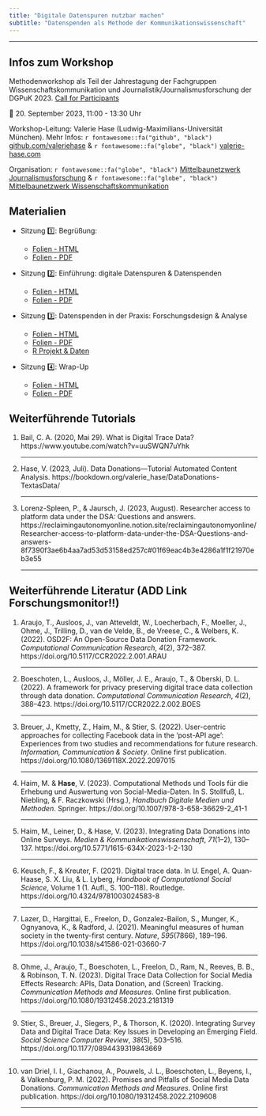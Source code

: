 ```yaml
---
title: "Digitale Datenspuren nutzbar machen"
subtitle: "Datenspenden als Methode der Kommunikationswissenschaft"
---
```


<hr>

## Infos zum Workshop

Methodenworkshop als Teil der Jahrestagung der Fachgruppen Wissenschaftskommunikation und Journalistik/Journalismusforschung der DGPuK 2023. [Call for Participants](https://www.uni-passau.de/wissjour23/workshop-datenspenden)

📅 20. September 2023, 11:00 - 13:30 Uhr

Workshop-Leitung: Valerie Hase (Ludwig-Maximilians-Universität München). Mehr Infos: `r fontawesome::fa("github", "black")` [github.com/valeriehase](https://github.com/valeriehase) & `r fontawesome::fa("globe", "black")` [valerie-hase.com](https://valerie-hase.com)

Organisation: `r fontawesome::fa("globe", "black")` [Mittelbaunetzwerk Journalismusforschung](https://mijofo.wordpress.com) & `r fontawesome::fa("globe", "black")` [Mittelbaunetzwerk Wissenschaftskommunikation](https://www.dgpuk.de/de/nachwuchsf%C3%B6rderung.html-1)

## Materialien

-   Sitzung 1️⃣: Begrüßung:

    -   [Folien - HTML](docs/01-begrüssung.html)
    -   [Folien - PDF](pdf/01-begrüssung.pdf)

-   Sitzung 2️⃣: Einführung: digitale Datenspuren & Datenspenden

    -   [Folien - HTML](docs/02-einführung.html)
    -   [Folien - PDF](pdf/02-einführung.pdf)

-   Sitzung 3️⃣: Datenspenden in der Praxis: Forschungsdesign & Analyse

    -   [Folien - HTML](docs/03-example-study.html)
    -   [Folien - PDF](pdf/03-example-study.pdf)
    -   [R Projekt & Daten](data/03-example-study.zip)

-   Sitzung 4️⃣: Wrap-Up

    -   [Folien - HTML](docs/04-wrap-up.html)
    -   [Folien - PDF](pdf/04-wrap-up.pdf)

## Weiterführende Tutorials
(1) Bail, C. A. (2020, Mai 29). What is Digital Trace Data? https://www.youtube.com/watch?v=uuSWQN7uYhk
<hr>

(2) Hase, V. (2023, Juli). Data Donations—Tutorial Automated Content Analysis. https://bookdown.org/valerie_hase/DataDonations-TextasData/
<hr>

(3) Lorenz-Spleen, P., & Jaursch, J. (2023, August). Researcher access to platform data under the DSA: Questions and answers. https://reclaimingautonomyonline.notion.site/reclaimingautonomyonline/Researcher-access-to-platform-data-under-the-DSA-Questions-and-answers-8f7390f3ae6b4aa7ad53d53158ed257c#01f69eac4b3e4286a1f1f21970eb3e55
<hr>

## Weiterführende Literatur (ADD Link Forschungsmonitor!!)
(1) Araujo, T., Ausloos, J., van Atteveldt, W., Loecherbach, F., Moeller, J., Ohme, J., Trilling, D., van de Velde, B., de Vreese, C., & Welbers, K. (2022). OSD2F: An Open-Source Data Donation Framework. *Computational Communication Research*, *4*(2), 372–387. https://doi.org/10.5117/CCR2022.2.001.ARAU
<hr>

(2) Boeschoten, L., Ausloos, J., Möller, J. E., Araujo, T., & Oberski, D. L. (2022). A framework for privacy preserving digital trace data collection through data donation. *Computational Communication Research*, *4*(2), 388–423. https://doi.org/10.5117/CCR2022.2.002.BOES
<hr>

(3) Breuer, J., Kmetty, Z., Haim, M., & Stier, S. (2022). User-centric approaches for collecting Facebook data in the ‘post-API age’: Experiences from two studies and recommendations for future research. *Information, Communication & Society*. Online first publication. https://doi.org/10.1080/1369118X.2022.2097015
<hr>

(4) Haim, M. & **Hase**, V. (2023). Computational Methods und Tools für die Erhebung und Auswertung von Social-Media-Daten. In S. Stollfuß, L. Niebling, & F. Raczkowski (Hrsg.), *Handbuch Digitale Medien und Methoden*. Springer. https://doi.org/10.1007/978-3-658-36629-2_41-1
<hr>

(5) Haim, M., Leiner, D., & Hase, V. (2023). Integrating Data Donations into Online Surveys. *Medien & Kommunikationswissenschaft*, *71*(1–2), 130–137. https://doi.org/10.5771/1615-634X-2023-1-2-130
<hr>

(6) Keusch, F., & Kreuter, F. (2021). Digital trace data. In U. Engel, A. Quan-Haase, S. X. Liu, & L. Lyberg, *Handbook of Computational Social Science*, Volume 1 (1. Aufl., S. 100–118). Routledge. https://doi.org/10.4324/9781003024583-8
<hr>

(7) Lazer, D., Hargittai, E., Freelon, D., Gonzalez-Bailon, S., Munger, K., Ognyanova, K., & Radford, J. (2021). Meaningful measures of human society in the twenty-first century. *Nature*, *595*(7866), 189–196. https://doi.org/10.1038/s41586-021-03660-7
<hr>

(8) Ohme, J., Araujo, T., Boeschoten, L., Freelon, D., Ram, N., Reeves, B. B., & Robinson, T. N. (2023). Digital Trace Data Collection for Social Media Effects Research: APIs, Data Donation, and (Screen) Tracking. *Communication Methods and Measures*. Online first publication. https://doi.org/10.1080/19312458.2023.2181319
<hr>

(9) Stier, S., Breuer, J., Siegers, P., & Thorson, K. (2020). Integrating Survey Data and Digital Trace Data: Key Issues in Developing an Emerging Field. *Social Science Computer Review*, *38*(5), 503–516. https://doi.org/10.1177/0894439319843669
<hr>

(10) van Driel, I. I., Giachanou, A., Pouwels, J. L., Boeschoten, L., Beyens, I., & Valkenburg, P. M. (2022). Promises and Pitfalls of Social Media Data Donations. *Communication Methods and Measures*. Online first publication. https://doi.org/10.1080/19312458.2022.2109608
<hr>